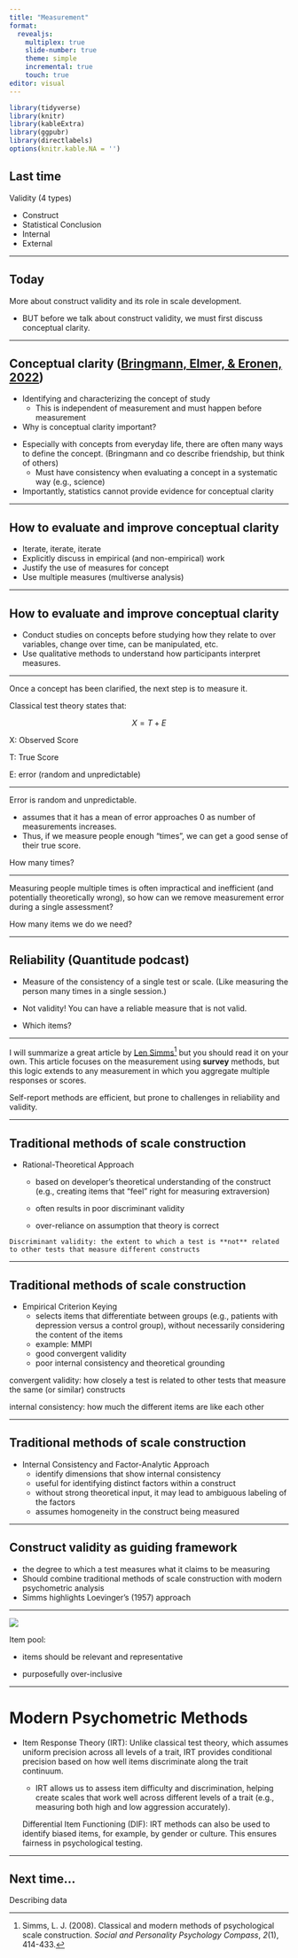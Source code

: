 ```yaml
---
title: "Measurement"
format: 
  revealjs:
    multiplex: true
    slide-number: true
    theme: simple
    incremental: true
    touch: true
editor: visual
---
```


```r
library(tidyverse)
library(knitr)
library(kableExtra)
library(ggpubr)
library(directlabels)
options(knitr.kable.NA = '')
```

## Last time

Validity (4 types)

-   Construct
-   Statistical Conclusion
-   Internal
-   External

------------------------------------------------------------------------

## Today

More about construct validity and its role in scale development.

-   BUT before we talk about construct validity, we must first discuss conceptual clarity.

------------------------------------------------------------------------

## Conceptual clarity ([Bringmann, Elmer, & Eronen, 2022](../readings/bringmann_etal_2022.pdf))

-   Identifying and characterizing the concept of study
    -   This is independent of measurement and must happen before measurement
-   Why is conceptual clarity important?

::: notes
-   Especially with concepts from everyday life, there are often many ways to define the concept. (Bringmann and co describe friendship, but think of others)
    -   Must have consistency when evaluating a concept in a systematic way (e.g., science)
-   Importantly, statistics cannot provide evidence for conceptual clarity
:::

------------------------------------------------------------------------

## How to evaluate and improve conceptual clarity

-   Iterate, iterate, iterate
-   Explicitly discuss in empirical (and non-empirical) work
-   Justify the use of measures for concept
-   Use multiple measures (multiverse analysis)

------------------------------------------------------------------------

## How to evaluate and improve conceptual clarity

-   Conduct studies on concepts before studying how they relate to over variables, change over time, can be manipulated, etc.
-   Use qualitative methods to understand how participants interpret measures.

------------------------------------------------------------------------

Once a concept has been clarified, the next step is to measure it.

Classical test theory states that:

$$
X = T + E
$$

X: Observed Score

T: True Score

E: error (random and unpredictable)

------------------------------------------------------------------------

Error is random and unpredictable.

  * assumes that it has a mean of error approaches 0 as number of measurements increases.
  * Thus, if we measure people enough "times", we can get a good sense of their true score.
  
How many times?

------------------------------------------------------------------------

Measuring people multiple times is often impractical and inefficient (and potentially theoretically wrong), so how can we remove measurement error during a single assessment?

How many items we do we need? 

------------------------------------------------------------------------

## Reliability (Quantitude podcast)

* Measure of the consistency of a single test or scale. (Like measuring the person many times in a single session.)

* Not validity! You can have a reliable measure that is not valid. 

* Which items?

------------------------------------------------------------------------

I will summarize a great article by [Len Simms](https://uopsych.github.io/psy611/readings/Simms_2008.pdf)[^1] but you should read it on your own. This article focuses on the measurement using **survey** methods, but this logic extends to any measurement in which you aggregate multiple responses or scores.

Self-report methods are efficient, but prone to challenges in reliability and validity.

------------------------------------------------------------------------

## Traditional methods of scale construction

-   Rational-Theoretical Approach
    -   based on developer’s theoretical understanding of the construct (e.g., creating items that "feel" right for measuring extraversion)

    -   often results in poor discriminant validity

    -   over-reliance on assumption that theory is correct

<!-- -->
::: notes
    Discriminant validity: the extent to which a test is **not** related to other tests that measure different constructs
:::

------------------------------------------------------------------------

## Traditional methods of scale construction

-   Empirical Criterion Keying
    -   selects items that differentiate between groups (e.g., patients with depression versus a control group), without necessarily considering the content of the items
    -   example: MMPI
    -   good convergent validity
    -   poor internal consistency and theoretical grounding

::: notes
convergent validity: how closely a test is related to other tests that measure the same (or similar) constructs

internal consistency: how much the different items are like each other
:::

------------------------------------------------------------------------

## Traditional methods of scale construction

-   Internal Consistency and Factor-Analytic Approach
    -   identify dimensions that show internal consistency
    -   useful for identifying distinct factors within a construct
    -   without strong theoretical input, it may lead to ambiguous labeling of the factors
    -   assumes homogeneity in the construct being measured

------------------------------------------------------------------------

## Construct validity as guiding framework

-   the degree to which a test measures what it claims to be measuring
-   Should combine traditional methods of scale construction with modern psychometric analysis
-   Simms highlights Loevinger’s (1957) approach

------------------------------------------------------------------------

![](images/scale-dev.png){fig-align="center"}

::: notes
Item pool:

-   items should be relevant and representative

-   purposefully over-inclusive
:::

------------------------------------------------------------------------

# Modern Psychometric Methods

-   Item Response Theory (IRT): Unlike classical test theory, which assumes uniform precision across all levels of a trait, IRT provides conditional precision based on how well items discriminate along the trait continuum.

    -   IRT allows us to assess item difficulty and discrimination, helping create scales that work well across different levels of a trait (e.g., measuring both high and low aggression accurately).

    Differential Item Functioning (DIF): IRT methods can also be used to identify biased items, for example, by gender or culture. This ensures fairness in psychological testing.

------------------------------------------------------------------------

## Next time...

Describing data

[^1]: Simms, L. J. (2008). Classical and modern methods of psychological scale construction. *Social and Personality Psychology Compass*, *2*(1), 414-433.
